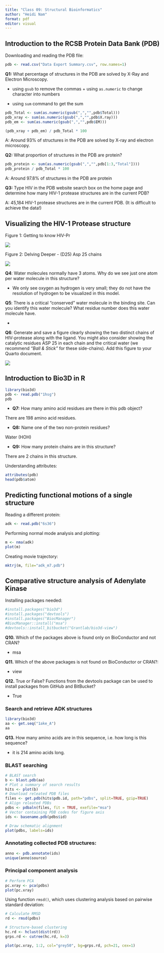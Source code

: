 ```yaml
---
title: "Class 09: Structural Bioinformatics"
author: "Heidi Nam"
format: pdf
editor: visual
---
```


## Introduction to the RCSB Protein Data Bank (PDB)

Downloading and reading the PDB file:

```r
pdb <- read.csv("Data Export Summary.csv", row.names=1)
```

**Q1:** What percentage of structures in the PDB are solved by X-Ray and Electron Microscopy.

-   using `gsub` to remove the commas + using `as.numeric` to change character into numbers

-   using `sum` command to get the sum

```r
pdb_Total <- sum(as.numeric(gsub(",","",pdb$Total)))
pdb_xray <- sum(as.numeric(gsub(",","",pdb$X.ray)))
pdb_em <- sum(as.numeric(gsub(",","",pdb$EM)))

(pdb_xray + pdb_em) / pdb_Total * 100
```

A: Around 93% of structures in the PDB are solved by X-ray and electron microscopy.

**Q2:** What proportion of structures in the PDB are protein?

```r
pdb_protein <- sum(as.numeric(gsub(",","",pdb[1:3,"Total"])))
pdb_protein / pdb_Total * 100
```

A: Around 97.8% of structures in the PDB are protein

**Q3:** Type HIV in the PDB website search box on the home page and determine how many HIV-1 protease structures are in the current PDB?

A: 45,184 HIV-1 protease structures are in the current PDB. (It is difficult to achieve the data!)

## Visualizing the HIV-1 Protease structure

Figure 1: Getting to know HIV-Pr

![](1HSG.png)

Figure 2: Delving Deeper - (D25) Asp 25 chains

![](1HSG%20(1).png)

**Q4**: Water molecules normally have 3 atoms. Why do we see just one atom per water molecule in this structure?

-   We only see oxygen as hydrogen is very small; they do not have the resolution of hydrogen to be visualized in this model.

**Q5**: There is a critical "conserved" water molecule in the binding site. Can you identify this water molecule? What residue number does this water molecule have.

-   

**Q6**: Generate and save a figure clearly showing the two distinct chains of HIV-protease along with the ligand. You might also consider showing the catalytic residues ASP 25 in each chain and the critical water (we recommend *"Ball & Stick"* for these side-chains). Add this figure to your Quarto document.

![](q6.png)

## Introduction to Bio3D in R

```r
library(bio3d)
pdb <- read.pdb("1hsg")
pdb
```

-   **Q7:** How many amino acid residues are there in this pdb object?

There are 198 amino acid residues.

-   **Q8:** Name one of the two non-protein residues?

Water (HOH)

-   **Q9:** How many protein chains are in this structure?

There are 2 chains in this structure.

Understanding attributes:

```r
attributes(pdb)
head(pdb$atom)
```

## Predicting functional motions of a single structure

Reading a different protein:

```r
adk <- read.pdb("6s36")
```

Performing normal mode analysis and plotting:

```r
m <- nma(adk)
plot(m)
```

Creating movie trajectory:

```r
mktrj(m, file="adk_m7.pdb")
```

## Comparative structure analysis of Adenylate Kinase

Installing packages needed:

```r
#install.packages("bio3d")
#install.packages("devtools")
#install.packages("BiocManager")
#BiocManager::install("msa")
#devtools::install_bitbucket("Grantlab/bio3d-view")
```

**Q10.** Which of the packages above is found only on BioConductor and not CRAN?

-   msa

**Q11.** Which of the above packages is not found on BioConductor or CRAN?:

-   view

**Q12.** True or False? Functions from the devtools package can be used to install packages from GitHub and BitBucket?

-   True

### Search and retrieve ADK structures

```r
library(bio3d)
aa <- get.seq("1ake_A")
aa
```

**Q13.** How many amino acids are in this sequence, i.e. how long is this sequence?

-   it is 214 amino acids long.

### BLAST searching

```r
# BLAST search
b <- blast.pdb(aa)
# Plot a summary of search results
hits <- plot(b)
# Download releated PDB files
files <- get.pdb(hits$pdb.id, path="pdbs", split=TRUE, gzip=TRUE)
# Align releated PDBs
pdbs <- pdbaln(files, fit = TRUE, exefile="msa")
# Vector containing PDB codes for figure axis
ids <- basename.pdb(pdbs$id)

# Draw schematic alignment
plot(pdbs, labels=ids)
```

### Annotating collected PDB structures:

```r
anno <- pdb.annotate(ids)
unique(anno$source)
```

### Principal component analysis

```r
# Perform PCA
pc.xray <- pca(pdbs)
plot(pc.xray)
```

Using function `rmsd()`, which uses clustering analysis based on pairwise standard deviation:

```r
# Calculate RMSD
rd <- rmsd(pdbs)

# Structure-based clustering
hc.rd <- hclust(dist(rd))
grps.rd <- cutree(hc.rd, k=3)

plot(pc.xray, 1:2, col="grey50", bg=grps.rd, pch=21, cex=1)
```
